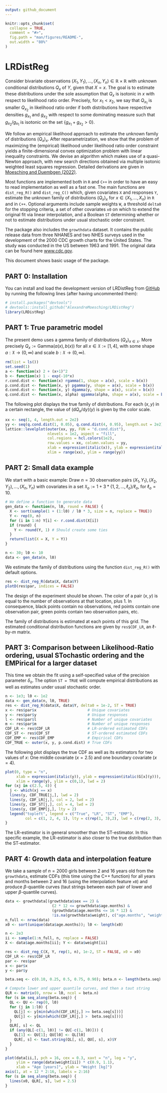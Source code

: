 ```yaml
---
output: github_document
---
```


<!-- README.md is generated from README.Rmd. Please edit that file -->

```r
knitr::opts_chunk$set(
  collapse = TRUE,
  comment = "#>",
  fig.path = "man/figures/README-",
  out.width = "80%"
)
```

# LRDistReg

<!-- badges: start -->
<!-- badges: end -->

Consider bivariate observations $(X_1, Y_1), \ldots , (X_n, Y_n) \in \mathbb{R}\times\mathbb{R}$ with unknown conditional distributions $Q_x$ of $Y$, given that $X = x$. The goal is to estimate these distributions under the sole assumption that $Q_x$ is isotonic in $x$ with respect to likelihood ratio order. Precisely, for $x_1<x_2$, we say that $Q_{x_1}$ is smaller $Q_{x_2}$ in likelihood ratio order if both distributions have respective densities $g_{x_1}$ and $g_{x_2}$ with respect to some dominating measure such that $g_{x_2}/g_{x_1}$ is isotonic on the set $\{g_{x_1} + g_{x_2} > 0\}$.

We follow an empirical likelihood approach to estimate the unknown family
of distributions $(Q_x)_x$. After reparametrization, we show that the problem of maximizing the (empirical) likelihood under likelihood ratio order constraint yields a finite-dimensional convex optimization problem with linear inequality
constraints. We devise an algorithm which makes use of a quasi-Newton
approach, with new search directions obtained via multiple isotonic weighted least squares regression. Detailed derivations are given in [Moesching and Duembgen (2022)](https://arxiv.org/abs/2007.11521).

Most functions are implemented both in `R` and `C++` in order to have an easy to read implementation as well as a fast one. The main functions are `dist_reg_R()` and `dist_reg_C()` which, given covariates `X` and responses `Y`, estimate the unknown family of distributions $(Q_x)_x$ for $x\in\{X_1,\ldots,X_n\}$ in `R` and in `C++`. Optional arguments include sample weights `W`, a threshold `delta0` for the stopping criteria, a set of other covariates `x0` on which to extend the original fit via linear interpolation, and a Boolean `ST` determining whether or not to estimate distributions under usual stochastic order constraint.

The package also includes the `growthdata` dataset. It contains the public release data from three NHANES and two NHES surveys used in the development of the 2000 CDC growth charts for the United States. The study was conducted in the US between 1963 and 1991. The original data can be found here [www.cdc.gov](https://wwwn.cdc.gov/nchs/nhanes/nhanes3/DataFiles.aspx).

This document shows basic usage of the package.

## PART 0: Installation

You can install and load the development version of LRDistReg from [GitHub](https://github.com/AlexandreMoesching/LRDistReg) by running the following lines (after having uncommented them):

```r
# install.packages("devtools")
# devtools::install_github("AlexandreMoesching/LRDistReg")
library(LRDistReg)
```

## PART 1: True parametric model

The present demo uses a gamma family of distributions $(Q_x)_{x\in \mathfrak{X}}$. More precisely
$Q_x := \mathrm{Gamma}\bigl(a(x), b(x)\bigr)$ for all $x \in \mathfrak{X} := [1,4]$, with some shape $a: \mathfrak{X} \to (0,\infty)$ and scale $b: \mathfrak{X} \to (0,\infty)$.

```r
rm(list = ls())
set.seed(1)
a <- function(x) 2 + (x+1)^2
b <- function(x) 1 - exp(-10*x)
r.cond.dist <- function(x) rgamma(1, shape = a(x), scale = b(x))
p.cond.dist <- function(x, y) pgamma(y, shape = a(x), scale = b(x))
d.cond.dist <- function(x, y) dgamma(y, shape = a(x), scale = b(x))
q.cond.dist <- function(x, alpha) qgamma(alpha, shape = a(x), scale = b(x))
```

The following plot displays the true family of distributions. For each $(x,y)$ in a certain rectangle, the value of $(\mathrm{d}Q_x/\mathrm{d}y)(y)$ is given by the color scale.

```r
xx <- seq(1, 4, length.out = 2e2)
yy <- seq(q.cond.dist(1, 0.05), q.cond.dist(4, 0.95), length.out = 2e2)
lattice::levelplot(outer(xx, yy, FUN = "d.cond.dist"), 
                   nlevels = 1e2, aspect = "fill",
                   col.regions = hcl.colors(1e2),
                   row.values = xx, column.values = yy,
                   xlab = expression(italic(x)), ylab = expression(italic(y)),
                   xlim = range(xx), ylim = range(yy))
```

## PART 2: Small data example

We start with a basic example: Draw $n = 30$ observation pairs $(X_1,Y_1),(X_2,Y_2),...,(X_n,Y_n)$ with covariates in a set $\mathfrak{X}_o := 1 + 3*\{1,2,...,\ell_o\}/\ell_o$, for $\ell_o = 10$.

```r
# We define a function to generate data
gen_data <- function(n, l0, round = FALSE) {
  X <- sort(sample(1 + (1:l0) / l0 * 3, size = n, replace = TRUE))
  Y <- rep(0, n)
  for (i in 1:n) Y[i] <- r.cond.dist(X[i])
  if (round) {
    Y <- round(Y, 1) # Should create some ties
  }
  return(list(X = X, Y = Y))
}

n <- 30; l0 <- 10
data <- gen_data(n, l0)
```

We estimate the family of distributions using the function `dist_reg_R()` with default options.

```r
res <- dist_reg_R(data$X, data$Y)
plotD(res$par, indices = FALSE)
```

The design of the experiment should be shown. The color of a pair $(x,y)$ is equal to the number of observations at that location, plus $1$. In consequence, black points contain no observations, red points contain one observation pair, green points contain two observation pairs, etc.

The family of distributions is estimated at each points of this grid. The estimated conditional distribution functions are given by `res$CDF_LR`, an $\ell$-by-$m$ matrix.

## PART 3: Comparison between Likelihood-Ratio ordering, usual STochastic ordering and the EMPirical for a larger dataset

This time we obtain the fit using a self-specified value of the precision parameter $\delta_o$. The option `ST = TRUE` will compute empirical distributions as well as estimates under usual stochastic order.

```r
n <- 1e3; l0 <- 1e2
data <- gen_data(n, l0, TRUE)
res <- dist_reg_R(data$X, data$Y, delta0 = 1e-2, ST = TRUE)
x <- res$par$x                       # Unique covariates 
y <- res$par$y                       # Unique responses
l <- res$par$l                       # Number of unique covariates
m <- res$par$m                       # Number of unique responses
CDF_LR <- res$CDF_LR                 # LR-ordered estimated CDFs
CDF_ST <- res$CDF_ST                 # ST-ordered estimated CDFs
CDF_EMP <- res$CDF_EMP               # Empirical CDFs
CDF_TRUE <- outer(x, y, p.cond.dist) # True CDFs
```

The following plot displays the true CDF as well as its estimators for two values of $x$: One middle covariate ($x = 2.5$) and one boundary covariate ($x = 4$).

```r
plot(0, type = "n",
     xlab = expression(italic(y)), ylab = expression(italic(G[x](y))),
     xlim = range(y), ylim = c(0,1), lwd = 2)
for (xj in c(2.5, 4)) {
  j <- which(xj == x)
  lines(y, CDF_TRUE[j,], lwd = 2)
  lines(y, CDF_LR[j,], col = 2, lwd = 2)
  lines(y, CDF_ST[j,], col = 4, lwd = 2)
  lines(y, CDF_EMP[j,], lty = 2)
  legend("topleft", legend = c("True", "LR", "ST", "EMP"),
         col = c(1, 2, 4, 1), lty = c(rep(1, 3),2), lwd = c(rep(2, 3), 1))
}
```

The LR-estimator is in general smoother than the ST-estimator. In this specific example, the LR-estimator is also closer to the true distribution than the ST-estimator.

## PART 4: Growth data and interpolation feature

We take a sample of $n=2000$ girls between $2$ and $16$ years old from the `growthdata`, estimate CDFs (this time using the C++ function) for all years and months between $2$ and $16$ (using the interpolation feature `x0`) and produce $\beta$-quantile curves (taut strings between each pair of lower and upper $\beta$-quantile curves).

```r
data <- growthdata[(growthdata$sex == 2) &
                     (2 * 12 <= growthdata$age.months) & 
                     (growthdata$age.months <= 16 * 12) &
                     !is.na(growthdata$weight), c("age.months", "weight")]
n_full <- nrow(data)
x0 <- sort(unique(data$age.months)); l0 <- length(x0)

n <- 2e3
ii <- sample(1:n_full, n, replace = FALSE)
X <- data$age.months[ii]; Y <- data$weight[ii]

res <- dist_reg_C(X, Y, rep(1, n), 1e-2, ST = FALSE, x0 = x0)
CDF_LR <- res$CDF_LR
par <- res$par
x <- par$x
y <- par$y

beta.seq <- c(0.10, 0.25, 0.5, 0.75, 0.90); beta.n <- length(beta.seq)

# Compute lower and upper quantile curves, and then a taut string
QLR <- matrix(0, nrow = l0, ncol = beta.n)
for (s in seq_along(beta.seq)) {
  QL <- QU <- rep(0, l0)
  for (j in 1:l0) {
    QL[j] <- y[min(which(CDF_LR[j,] >= beta.seq[s]))]
    QU[j] <- y[min(which(CDF_LR[j,] >  beta.seq[s]))]
  }
  QLR[, s] <- QL
  if (any(QL[-c(1, l0)] != QU[-c(1, l0)])) {
    QL[1] <- QU[1]; QU[l0] <- QL[l0]
    QLR[, s] <- taut.string(QL[, s], QU[, s], x)$Y
  }
}

plot(data[ii,], pch = 16, cex = 0.3, xaxt = "n", log = "y",
     ylim = range(data$weight[ii]) * c(0.9, 1.1),
     xlab = "Age [years]", ylab = "Weight [kg]")
axis(1, at = 12 * 2:16, labels = 2:16)
for (s in seq_along(beta.seq)) {
  lines(x0, QLR[, s], lwd = 2.5)
}
```
